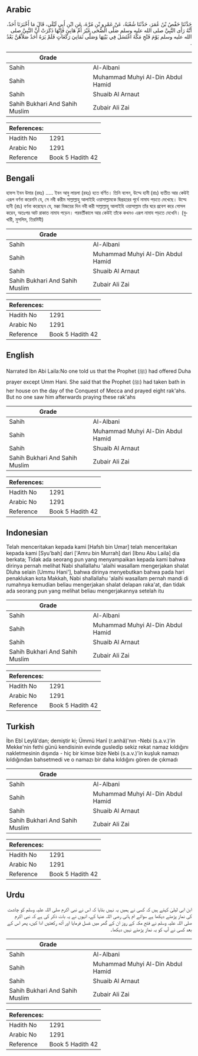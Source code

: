 ## Arabic


<div dir="rtl" lang="ar" style={{fontSize:'larger',backgroundColor:'#f8f9fa',padding:20}}>
حَدَّثَنَا حَفْصُ بْنُ عُمَرَ، حَدَّثَنَا شُعْبَةُ، عَنْ عَمْرِو بْنِ مُرَّةَ، عَنِ ابْنِ أَبِي لَيْلَى، قَالَ مَا أَخْبَرَنَا أَحَدٌ، أَنَّهُ رَأَى النَّبِيَّ صلى الله عليه وسلم صَلَّى الضُّحَى غَيْرَ أُمِّ هَانِئٍ فَإِنَّهَا ذَكَرَتْ أَنَّ النَّبِيَّ صلى الله عليه وسلم يَوْمَ فَتْحِ مَكَّةَ اغْتَسَلَ فِي بَيْتِهَا وَصَلَّى ثَمَانِيَ رَكَعَاتٍ فَلَمْ يَرَهُ أَحَدٌ صَلاَّهُنَّ بَعْدُ ‏.‏
</div>
<div style={{backgroundColor:'#f8f9fa',padding:20, marginBottom: 10}}><table> <thead> <tr> <th>Grade</th> <th></th> </tr> </thead> <tbody> <tr><td>Sahih</td><td>Al-Albani</td></tr><tr><td>Sahih</td><td>Muhammad Muhyi Al-Din Abdul Hamid</td></tr><tr><td>Sahih</td><td>Shuaib Al Arnaut</td></tr><tr><td>Sahih Bukhari And Sahih Muslim</td><td>Zubair Ali Zai</td></tr></tbody></table><table> <thead> <tr> <th>References:</th> <th></th> </tr> </thead> <tbody><tr><td>Hadith No</td><td>1291</td></tr><tr><td>Arabic No</td><td>1291</td></tr><tr><td>Reference</td><td>Book 5 Hadith 42</td></tr></tbody></table></div>

## Bengali


<div dir="ltr" lang="bn" style={{fontSize:'larger',backgroundColor:'#f8f9fa',padding:20}}>
হাফস ইবন উমার (রহঃ) ..... ইবন আবু লায়লা (রহঃ) হতে বর্ণিত। তিনি বলেন, উম্মে হানী (রাঃ) ব্যতীত আর কেউই এরূপ বর্ণনা করেননি যে, সে নবী করীম সাল্লাল্লাহু আলাইহি ওয়াসাল্লামকে দ্বিপ্রহরের পূর্বে নামায পড়তে দেখেছে। উম্মে হানী (রাঃ) বর্ণনা করেছেন যে, মক্কা বিজয়ের দিন নবী করী সাল্লাল্লাহু আলাইহি ওয়াসাল্লাম তাঁর ঘরে প্রবেশ করে গোসল করেন, অতঃপর আট রাকাত নামায পড়েন। পরবর্তীকালে আর কেউই তাঁকে কখনও এরূপ নামায পড়তে দেখেনি। (বুখারী, মুসলিম, তিরমিযী)
</div>
<div style={{backgroundColor:'#f8f9fa',padding:20, marginBottom: 10}}><table> <thead> <tr> <th>Grade</th> <th></th> </tr> </thead> <tbody> <tr><td>Sahih</td><td>Al-Albani</td></tr><tr><td>Sahih</td><td>Muhammad Muhyi Al-Din Abdul Hamid</td></tr><tr><td>Sahih</td><td>Shuaib Al Arnaut</td></tr><tr><td>Sahih Bukhari And Sahih Muslim</td><td>Zubair Ali Zai</td></tr></tbody></table><table> <thead> <tr> <th>References:</th> <th></th> </tr> </thead> <tbody><tr><td>Hadith No</td><td>1291</td></tr><tr><td>Arabic No</td><td>1291</td></tr><tr><td>Reference</td><td>Book 5 Hadith 42</td></tr></tbody></table></div>

## English


<div dir="ltr" lang="en" style={{fontSize:'larger',backgroundColor:'#f8f9fa',padding:20}}>
Narrated Ibn Abi Laila:No one told us that the Prophet (ﷺ) had offered Duha prayer except Umm Hani. She said that the Prophet (ﷺ) had taken bath in her house on the day of the Conquest of Mecca and prayed eight rak'ahs. But no one saw him afterwards praying these rak'ahs
</div>
<div style={{backgroundColor:'#f8f9fa',padding:20, marginBottom: 10}}><table> <thead> <tr> <th>Grade</th> <th></th> </tr> </thead> <tbody> <tr><td>Sahih</td><td>Al-Albani</td></tr><tr><td>Sahih</td><td>Muhammad Muhyi Al-Din Abdul Hamid</td></tr><tr><td>Sahih</td><td>Shuaib Al Arnaut</td></tr><tr><td>Sahih Bukhari And Sahih Muslim</td><td>Zubair Ali Zai</td></tr></tbody></table><table> <thead> <tr> <th>References:</th> <th></th> </tr> </thead> <tbody><tr><td>Hadith No</td><td>1291</td></tr><tr><td>Arabic No</td><td>1291</td></tr><tr><td>Reference</td><td>Book 5 Hadith 42</td></tr></tbody></table></div>

## Indonesian


<div dir="ltr" lang="id" style={{fontSize:'larger',backgroundColor:'#f8f9fa',padding:20}}>
Telah menceritakan kepada kami [Hafsh bin Umar] telah menceritakan kepada kami [Syu'bah] dari ['Amru bin Murrah] dari [Ibnu Abu Laila] dia berkata; Tidak ada seorang pun yang menyampaikan kepada kami bahwa dirinya pernah melihat Nabi shallallahu 'alaihi wasallam mengerjakan shalat Dluha selain [Ummu Hani'], bahwa dirinya menyebutkan bahwa pada hari penaklukan kota Makkah, Nabi shallallahu 'alaihi wasallam pernah mandi di rumahnya kemudian beliau mengerjakan shalat delapan raka'at, dan tidak ada seorang pun yang melihat beliau mengerjakannya setelah itu
</div>
<div style={{backgroundColor:'#f8f9fa',padding:20, marginBottom: 10}}><table> <thead> <tr> <th>Grade</th> <th></th> </tr> </thead> <tbody> <tr><td>Sahih</td><td>Al-Albani</td></tr><tr><td>Sahih</td><td>Muhammad Muhyi Al-Din Abdul Hamid</td></tr><tr><td>Sahih</td><td>Shuaib Al Arnaut</td></tr><tr><td>Sahih Bukhari And Sahih Muslim</td><td>Zubair Ali Zai</td></tr></tbody></table><table> <thead> <tr> <th>References:</th> <th></th> </tr> </thead> <tbody><tr><td>Hadith No</td><td>1291</td></tr><tr><td>Arabic No</td><td>1291</td></tr><tr><td>Reference</td><td>Book 5 Hadith 42</td></tr></tbody></table></div>

## Turkish


<div dir="ltr" lang="tr" style={{fontSize:'larger',backgroundColor:'#f8f9fa',padding:20}}>
İbn Ebî Leylâ'dan; demiştir ki; Ümmü Hanî (r.anhâ)'nın -Nebi (s.a.v.)'in Mekke'nin fethi günü kendisinin evinde gusledip sekiz rekat namaz kıldığını nakletmesinin dışında - hiç bir kimse bize Nebi (s.a.v.)'in kuşluk namazı kıldığından bahsetmedi ve o namazı bir daha kıldığını gören de çıkmadı
</div>
<div style={{backgroundColor:'#f8f9fa',padding:20, marginBottom: 10}}><table> <thead> <tr> <th>Grade</th> <th></th> </tr> </thead> <tbody> <tr><td>Sahih</td><td>Al-Albani</td></tr><tr><td>Sahih</td><td>Muhammad Muhyi Al-Din Abdul Hamid</td></tr><tr><td>Sahih</td><td>Shuaib Al Arnaut</td></tr><tr><td>Sahih Bukhari And Sahih Muslim</td><td>Zubair Ali Zai</td></tr></tbody></table><table> <thead> <tr> <th>References:</th> <th></th> </tr> </thead> <tbody><tr><td>Hadith No</td><td>1291</td></tr><tr><td>Arabic No</td><td>1291</td></tr><tr><td>Reference</td><td>Book 5 Hadith 42</td></tr></tbody></table></div>

## Urdu


<div dir="rtl" lang="ur" style={{fontSize:'larger',backgroundColor:'#f8f9fa',padding:20}}>
ابن ابی لیلیٰ کہتے ہیں کہ کسی نے ہمیں یہ نہیں بتایا کہ اس نے نبی اکرم صلی اللہ علیہ وسلم کو چاشت کی نماز پڑھتے دیکھا ہے سوائے ام ہانی رضی اللہ عنہا کے، انہوں نے یہ بات ذکر کی ہے کہ نبی اکرم صلی اللہ علیہ وسلم نے فتح مکہ کے روز ان کے گھر میں غسل فرمایا اور آٹھ رکعتیں ادا کیں، پھر اس کے بعد کسی نے آپ کو یہ نماز پڑھتے نہیں دیکھا۔
</div>
<div style={{backgroundColor:'#f8f9fa',padding:20, marginBottom: 10}}><table> <thead> <tr> <th>Grade</th> <th></th> </tr> </thead> <tbody> <tr><td>Sahih</td><td>Al-Albani</td></tr><tr><td>Sahih</td><td>Muhammad Muhyi Al-Din Abdul Hamid</td></tr><tr><td>Sahih</td><td>Shuaib Al Arnaut</td></tr><tr><td>Sahih Bukhari And Sahih Muslim</td><td>Zubair Ali Zai</td></tr></tbody></table><table> <thead> <tr> <th>References:</th> <th></th> </tr> </thead> <tbody><tr><td>Hadith No</td><td>1291</td></tr><tr><td>Arabic No</td><td>1291</td></tr><tr><td>Reference</td><td>Book 5 Hadith 42</td></tr></tbody></table></div>